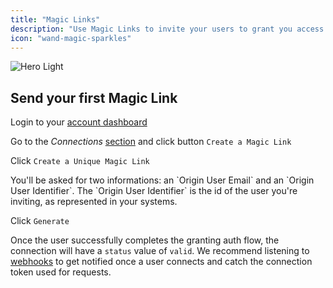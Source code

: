```yaml
---
title: "Magic Links"
description: "Use Magic Links to invite your users to grant you access to their data without a dedicated website. Create a full connection flow in just a few clicks. **No code required.**"
icon: "wand-magic-sparkles"
---
```


<Frame type="glass">
  <img
    className="block dark:hidden"
    src="/images/generate-magic-link.gif"
    alt="Hero Light"
  />
</Frame>

## Send your first Magic Link

<Steps>

<Step>Login to your [account dashboard](https://dashboard.panora.dev)</Step>

<Step>Go to the _Connections_ [section](https://dashboard.panora.dev/connections) and click button `Create a Magic Link`</Step>

<Step>Click `Create a Unique Magic Link`</Step>

<Step>
  You'll be asked for two informations: an `Origin User Email` and an `Origin
  User Identifier`. The `Origin User Identifier` is the id of the user you're
  inviting, as represented in your systems.
</Step>

<Step>Click `Generate`</Step>

</Steps>

Once the user successfully completes the granting auth flow, the connection will have a `status` value of `valid`.
We recommend listening to [webhooks](/webhooks/overview) to get notified once a user connects and catch the connection token used for requests.
